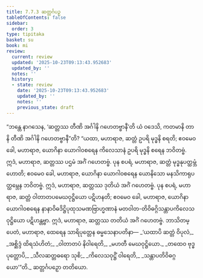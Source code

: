 ```yaml
---
title: 7.7.3 ဆတ္တင်္ဂပဉှ
tableOfContents: false
sidebar:
  order: 3
type: tipitaka
basket: su
book: mi
review:
  current: review
  updated: '2025-10-23T09:13:43.952683'
  updated_by: ''
  notes: ''
  history:
  - state: review
    date: '2025-10-23T09:13:43.952683'
    updated_by: ''
    notes: ''
    previous_state: draft
---
```



<ReviewStatus review={frontmatter.review} showDetails={true} />

<HypothesisAnnotation frontmatter={frontmatter} />

<DynamicBreadcrumb />

<Division number="287" book="mi" e="ch" v="28">

<Paragraph number="1993" book="mi">
“ဘန္တေ နာဂသေန, ‘ဆတ္တဿ တီဏိ အင်္ဂါနိ ဂဟေတဗ္ဗာနီ’တိ ယံ ဝဒေသိ, ကတမာနိ တာနိ တီဏိ အင်္ဂါနိ ဂဟေတဗ္ဗာနီ”တိ? “ယထာ, မဟာရာဇ, ဆတ္တံ ဥပရိ မုဒ္ဓနိ စရတိ; ဧဝမေဝ ခေါ, မဟာရာဇ, ယောဂိနာ ယောဂါဝစရေန ကိလေသာနံ ဥပရိ မုဒ္ဓနိ စရေန ဘဝိတဗ္ဗံ. ဣဒံ, မဟာရာဇ, ဆတ္တဿ ပဌမံ အင်္ဂံ ဂဟေတဗ္ဗံ.
</Paragraph>

<Paragraph number="1994" book="mi">
ပုန စပရံ, မဟာရာဇ, ဆတ္တံ မုဒ္ဓနုပတ္ထမ္ဘံ ဟောတိ; ဧဝမေဝ ခေါ, မဟာရာဇ, ယောဂိနာ ယောဂါဝစရေန ယောနိသော မနသိကာရုပတ္ထမ္ဘေန ဘဝိတဗ္ဗံ. ဣဒံ, မဟာရာဇ, ဆတ္တဿ ဒုတိယံ အင်္ဂံ ဂဟေတဗ္ဗံ.
</Paragraph>

<Paragraph number="1995" book="mi">
ပုန စပရံ, မဟာရာဇ, ဆတ္တံ ဝါတာတပမေဃဝုဋ္ဌိယော ပဋိဟနတိ; ဧဝမေဝ ခေါ, မဟာရာဇ, ယောဂိနာ ယောဂါဝစရေန နာနာဝိဓဒိဋ္ဌိပုထုသမဏဗြာဟ္မဏာနံ မတဝါတ-တိဝိဓဂ္ဂိသန္တာပကိလေသဝုဋ္ဌိယော ပဋိဟန္တဗ္ဗာ. ဣဒံ, မဟာရာဇ, ဆတ္တဿ တတိယံ အင်္ဂံ ဂဟေတဗ္ဗံ. ဘာသိတမ္ပေတံ, မဟာရာဇ, ထေရေန သာရိပုတ္တေန ဓမ္မသေနာပတိနာ—
</Paragraph>

<Paragraph number="1996" type="verses" book="mi">
_‘ယထာပိ ဆတ္တံ ဝိပုလံ,_  
_အစ္ဆိဒ္ဒံ ထိရသံဟိတံ;_  
_ဝါတာတပံ နိဝါရေတိ,_  
_မဟတီ မေဃဝုဋ္ဌိယော._  

</Paragraph>

<Paragraph number="1997" type="verses" book="mi">
_တထေဝ ဗုဒ္ဓပုတ္တောပိ,_  
_သီလဆတ္တဓရော သုစိ;_  
_ကိလေသဝုဋ္ဌိံ ဝါရေတိ,_  
_သန္တာပတိဝိဓဂ္ဂယော’”တိ._  


</Paragraph>
</Division>

<Paragraph number="1998" type="center" book="mi">
ဆတ္တင်္ဂပဉှော တတိယော.
</Paragraph>
